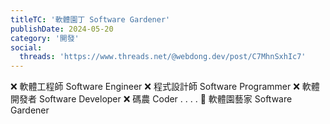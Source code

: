 ```yaml
---
titleTC: '軟體園丁 Software Gardener'
publishDate: 2024-05-20
category: '開發'
social:
  threads: 'https://www.threads.net/@webdong.dev/post/C7MhnSxhIc7'
---
```


❌ 軟體工程師 Software Engineer
❌ 程式設計師 Software Programmer
❌ 軟體開發者 Software Developer
❌ 碼農 Coder
.
.
.
.
🎍 軟體園藝家 Software Gardener
